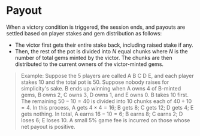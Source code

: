 # Payout

When a victory condition is triggered, the session ends, and payouts are settled based on player stakes and gem distribution as follows:

- The victor first gets their entire stake back, including raised stake if any.
- Then, the rest of the pot is divided into $N$ equal chunks where $N$ is the number of total gems minted by the victor. The chunks are then distributed to the current owners of the victor-minted gems.

> Example: Suppose the 5 players are called A B C D E, and each player stakes 10 and the total pot is 50. Suppose nobody raises for simplicity's sake. B ends up winning when A owns 4 of B-minted gems, B owns 2, C owns 3, D owns 1, and E owns 0. B takes 10 first. The remaining $50-10=40$ is divided into 10 chunks each of $40\div10=4$. In this process, A gets $4\times4=16$; B gets 8; C gets 12; D gets 4; E gets nothing. In total, A earns $16-10=6$; B earns 8; C earns 2; D loses 6; E loses 10. A small 5% game fee is incurred on those whose net payout is positive.
